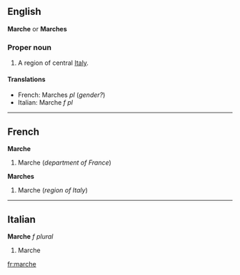 ==English==
'''Marche''' or '''Marches'''

===Proper noun===

#A region of central [[Italy]].

====Translations====

*French: Marches ''pl'' (''gender?'')
*Italian: Marche ''f pl''

----

==French==
'''Marche'''

#Marche (''department of France'')

'''Marches'''

#Marche (''region of Italy'')

----

==Italian==
'''Marche''' ''f plural''

#Marche

[[fr:marche]]